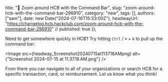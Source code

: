   title: "🔎 Zoom around HCB with the Command Bar",
  slug: "zoom-around-hcb-with-the-command-bar-296910",
  category: "new",
  tags: [],
  authors: ["sam"],
  date: new Date("2024-07-16T15:33:00Z"),
  headwayUrl: "https://changelog.hcb.hackclub.com/zoom-around-hcb-with-the-command-bar-296910" // published: true
});

Need to get somewhere quickly in HCB? Try hitting `Ctrl` / `⌘` + `k` to pull up the command bar:


      
<Image src={headway_Screenshot20240715at113716AMpng} alt={"Screenshot 2024-07-15 at 11.37.16 AM.png"} />


From there you can navigate to all of your organizations or search HCB for a specific transaction, card, or reimbursement. Let us know what you think!
